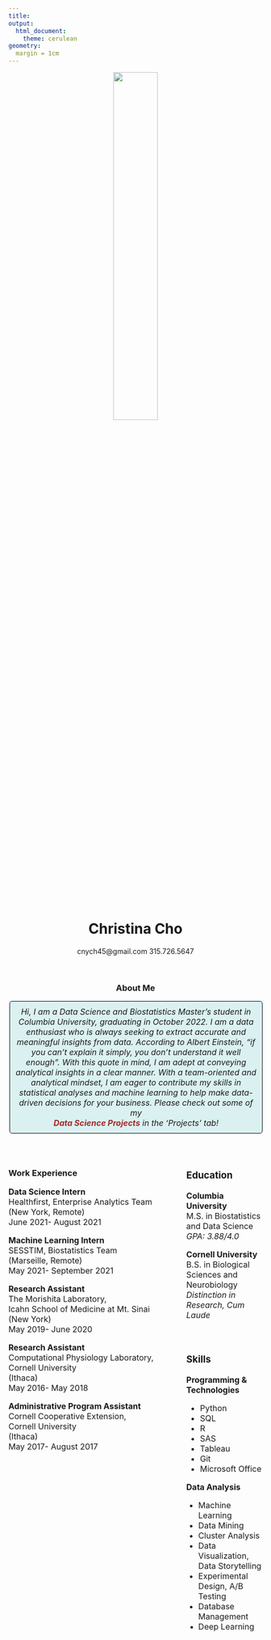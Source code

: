 ```yaml
---
title: 
output: 
  html_document:
    theme: cerulean
geometry: 
  margin = 1cm
---
```

<center>
<img src = "images/Picture1.JPG" style = "width: 42%">

# Christina Cho
cnych45@gmail.com 315.726.5647

<br />

<style>
p.comment {
background-color: #DBF1F1;
padding: 10px;
border: 1px solid black;
margin-left: 2px;
border-radius: 5px;
font-style: italic;
}

</style>

### About Me
<p class = "comment">
<font size = "3"> 
Hi, I am a Data Science and Biostatistics Master's student in Columbia University, graduating in October 2022. I am a data enthusiast who is always seeking to extract accurate and meaningful insights from data. According to Albert Einstein, “if you can’t explain it simply, you don’t understand it well enough”. With this quote in mind, I am adept at conveying analytical insights in a clear manner. With a team-oriented and analytical mindset, I am eager to contribute my skills in statistical analyses and machine learning to help make data-driven decisions for your business. 
Please check out some of my <br/> <span style = "color:brown"> **Data Science Projects** </span> in the 'Projects' tab!</font>
</p>
<br/>

<style>
.column-left{
  float: left;
  width: 60%;
  text-align: left;
}
.column-right{
  float: right;
  width: 30%;
  text-align: left;
}
</style>

<div class="column-left">

<style type="text/css">
.main-container {
  max-width: 60%;
  margin-left: 6cm;
  margin-right: auto;
}
</style>

### Work Experience 
<font size = "3">
**Data Science Intern**<br/>
Healthfirst, Enterprise Analytics Team<br/>
(New York, Remote)<br/>
June 2021- August 2021<br/>

**Machine Learning Intern**<br/>
SESSTIM, Biostatistics Team<br/>
(Marseille, Remote)<br/>
May 2021- September 2021<br/>

**Research Assistant**<br/>
The Morishita Laboratory, <br/>Icahn School of Medicine at Mt. Sinai<br/>
(New York)<br/>
May 2019- June 2020

**Research Assistant**<br/>
Computational Physiology Laboratory,<br/>Cornell University<br/>
(Ithaca)<br/>
May 2016- May 2018

**Administrative Program Assistant**<br/>
Cornell Cooperative Extension,<br/>
Cornell University<br/>
(Ithaca)<br/>
May 2017- August 2017
</div>

<div class="column-right">
### Education

<i class= 'fas fa-graduation-cap'></i> **Columbia University**<br/>
M.S. in Biostatistics and Data Science<br/>  *GPA: 3.88/4.0*<br/>

<i class= 'fas fa-graduation-cap'></i> **Cornell University**<br/>
B.S. in Biological Sciences and Neurobiology<br/> 
*Distinction in Research, Cum Laude*<br/>
<br/>
<br/>

### Skills
**Programming & Technologies** 

* Python <br/>
* SQL <br/>
* R<br/>
* SAS<br/>
* Tableau<br/>
* Git<br/>
* Microsoft Office<br/> 

**Data Analysis**

* Machine Learning<br/>
* Data Mining<br/> 
* Cluster Analysis<br/>
* Data Visualization, Data Storytelling<br/> 
* Experimental Design, A/B Testing<br/>
* Database Management<br/> 
* Deep Learning 
</font>
</div>
</center>



